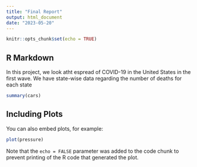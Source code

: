 ```yaml
---
title: "Final Report"
output: html_document
date: "2023-05-20"
---
```


```r
knitr::opts_chunk$set(echo = TRUE)
```

## R Markdown

In this project, we look atht espread of COVID-19 in the United States in the first wave. We have state-wise data regarding the number of deaths for each state

```r
summary(cars)
```

## Including Plots

You can also embed plots, for example:

```r
plot(pressure)
```

Note that the `echo = FALSE` parameter was added to the code chunk to prevent printing of the R code that generated the plot.
